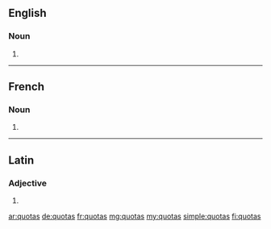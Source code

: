 ==English==

===Noun===
{{head|en|plural}}

# {{plural of|quota|lang=en}}

----

==French==

===Noun===
{{head|fr|plural|g=?}}

# {{plural of|quota|lang=fr}}

----

==Latin==

===Adjective===
{{la-adj-form|quotās}}

# {{inflection of|quotus||acc|f|p|lang=la}}

[[ar:quotas]]
[[de:quotas]]
[[fr:quotas]]
[[mg:quotas]]
[[my:quotas]]
[[simple:quotas]]
[[fi:quotas]]